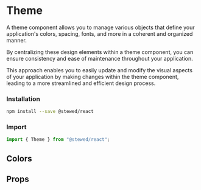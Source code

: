 
# Theme

A theme component allows you to manage various objects that define your application's colors, spacing, fonts, and more in a coherent and organized manner. 

By centralizing these design elements within a theme component, you can ensure consistency and ease of maintenance throughout your application. 

This approach enables you to easily update and modify the visual aspects of your application by making changes within the theme component, 
leading to a more streamlined and efficient design process.

### Installation

```bash
npm install --save @stewed/react
```

### Import

```js
import { Theme } from "@stewed/react";
```

<Meta of={ThemeStories} />

## Colors

<Canvas of={ThemeStories.Colors} />

## Props

<ArgTypes of={ThemeStories} />
